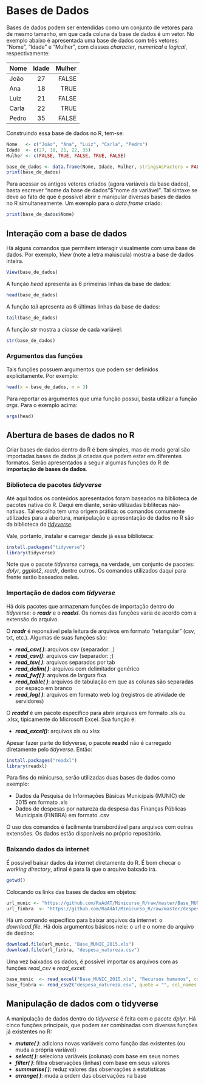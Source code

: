 # Bases de Dados

Bases de dados podem ser entendidas como um conjunto de vetores para de mesmo tamanho, em que cada coluna da base de dados é um vetor. No exemplo abaixo é apresentada uma base de dados com três vetores: "Nome", "Idade" e "Mulher", com classes _character_, _numerical_ e _logical_, respectivamente:

| Nome   | Idade | Mulher| 
| -------|:-----:| -----:|
| João   | 27    | FALSE | 
| Ana    | 18    |  TRUE | 
| Luiz   | 21    | FALSE | 
| Carla  | 22    |  TRUE | 
| Pedro  | 35    | FALSE | 

Construindo essa base de dados no R, tem-se:

```r
Nome   <- c("João", "Ana", "Luiz", "Carla", "Pedro")
Idade  <- c(27, 18, 21, 22, 35)
Mulher <- c(FALSE, TRUE, FALSE, TRUE, FALSE)

base_de_dados <- data.frame(Nome, Idade, Mulher, stringsAsFactors = FALSE)
print(base_de_dados)
```

Para acessar os antigos vetores criados (agora variáveis da base dados), basta escrever "nome da base de dados"$"nome da variável". Tal sintaxe se deve ao fato de que é possível abrir e manipular diversas bases de dados no R simultaneamente. Um exemplo para o _data.frame_ criado:

```r
print(base_de_dados$Nome)
```

## Interação com a base de dados

Há alguns comandos que permitem interagir visualmente com uma base de dados. Por exemplo, _View_ (note a letra maiúscula) mostra a base de dados inteira.

```r
View(base_de_dados)
```

A função _head_ apresenta as 6 primeiras linhas da base de dados:

```r
head(base_de_dados)
```

A função _tail_ apresenta as 6 últimas linhas da base de dados:

```r
tail(base_de_dados)
```

A função _str_ mostra a _classe_ de cada variável:

```r
str(base_de_dados)
```

### Argumentos das funções

Tais funções possuem argumentos que podem ser definidos explicitamente. Por exemplo:

```r
head(x = base_de_dados, n = 3)
```

Para reportar os argumentos que uma função possui, basta utilizar a função _args_. Para o exemplo acima:

```r
args(head)
```

## Abertura de bases de dados no R

Criar bases de dados dentro do R é bem simples, mas de modo geral são importadas bases de dados já criadas que podem estar em diferentes formatos. Serão apresentados a seguir algumas funções do R de **importação de bases de dados**.

### Biblioteca de pacotes _tidyverse_

Até aqui todos os conteúdos apresentados foram baseados na biblioteca de pacotes nativa do R. Daqui em diante, serão utilizadas biblitecas não-nativas. Tal escolha tem uma origem prática: os comandos comumente utilizados para a abertura, manipulação e apresentação de dados no R são da biblioteca do [_tidyverse_](http://tidyverse.org/).

Vale, portanto, instalar e carregar desde já essa biblioteca:

```r
install.packages("tidyverse") 
library(tidyverse)
```
Note que o pacote _tidyverse_ carrega, na verdade, um conjunto de pacotes: _dplyr_, _ggplot2_, _readr_, dentre outros. Os comandos utilizados daqui para frente serão baseados neles.

### Importação de dados com _tidyverse_

Há dois pacotes que armazenam funções de importação dentro do _tidyverse_: o **_readr_** e o **_readxl_**. Os nomes das funções varia de acordo com a extensão do arquivo.

O **_readr_** é reponsável pela leitura de arquivos em formato "retangular" (csv, txt, etc.). Algumas de suas funções são:

- **_read_csv( )_**: arquivos csv (separador: ,)
- **_read_csv()_**: arquivos csv (separador: ;)
- **_read_tsv( )_**: arquivos separados por tab
- **_read_delim( )_**: arquivos com delimitador genérico
- **_read_fwf( )_**: arquivos de largura fixa
- **_read_table( )_**: arquivos de tabulação em que as colunas são separadas por espaço em branco
- **_read_log( )_**: arquivos em formato web log (registros de atividade de servidores)

O **_readxl_** é um pacote específico para abrir arquivos em formato .xls ou .xlsx, tipicamente do Microsoft Excel. Sua função é:

- **_read_excel()_**: arquivos xls ou xlsx

Apesar fazer parte do tidyverse, o pacote **readxl** não é carregado diretamente pelo _tidyverse_. Então:
```r
install.packages("readxl") 
library(readxl)
```

Para fins do minicurso, serão utilizadas duas bases de dados como exemplo: 

- Dados da Pesquisa de Informações Básicas Municipais (MUNIC) de 2015 em formato .xls
- Dados de despesas por natureza da despesa das Finanças Públicas Municipais (FINBRA) em formato .csv

O uso dos comandos é facilmente transbordável para arquivos com outras extensões. Os dados estão disponíveis no próprio repositório.

### Baixando dados da internet

É possível baixar dados da internet diretamente do R. É bom checar o _working directory_, afinal é para lá que o arquivo baixado irá.

```r
getwd()
```

Colocando os links das bases de dados em objetos:

```r
url_munic <- "https://github.com/RaAdAT/Minicurso_R/raw/master/Base_MUNIC_2015.xls"
url_finbra  <- "https://github.com/RaAdAT/Minicurso_R/raw/master/despesa_natureza.csv"
```

Há um comando específico para baixar arquivos da internet: o _download.file_. Há dois argumentos básicos nele: o url e o nome do arquivo de destino:

```r
download.file(url_munic, "Base_MUNIC_2015.xls")
download.file(url_finbra, "despesa_natureza.csv")
```

Uma vez baixados os dados, é possível importar os arquivos com as funções _read_csv_ e _read_excel_:

```r
base_munic  <- read_excel("Base_MUNIC_2015.xls", "Recursos humanos", col_names = T, na = "-")
base_finbra <- read_csv2("despesa_natureza.csv", quote = "", col_names = T, skip = 3, locale)
```

## Manipulação de dados com o tidyverse

A manipulação de dados dentro do _tidyverse_ é feita com o pacote _dplyr_. Há cinco funções principais, que podem ser combinadas com diversas funções já existentes no R:

- **_mutate( )_**: adiciona novas variáveis como função das existentes (ou muda a própria variável)
- **_select( )_**: seleciona variáveis (colunas) com base em seus nomes
- **_filter( )_**: filtra observações (linhas) com base em seus valores
- **_summarise( )_**: reduz valores das observações a estatísticas
- **_arrange( )_**: muda a ordem das observações na base


